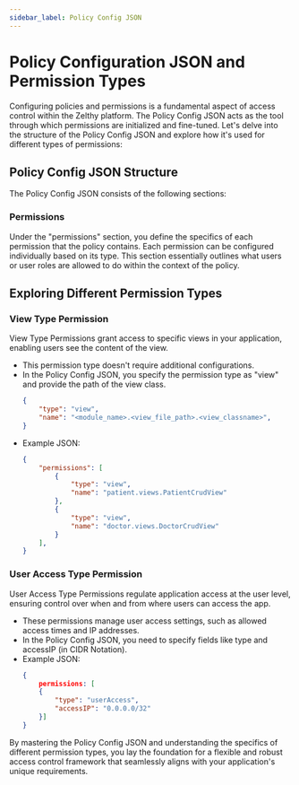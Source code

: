 ```yaml
---
sidebar_label: Policy Config JSON
---
```


# Policy Configuration JSON and Permission Types

Configuring policies and permissions is a fundamental aspect of access control within the Zelthy platform. The Policy Config JSON acts as the tool through which permissions are initialized and fine-tuned. Let's delve into the structure of the Policy Config JSON and explore how it's used for different types of permissions:

## Policy Config JSON Structure

The Policy Config JSON consists of the following sections:

### Permissions
Under the "permissions" section, you define the specifics of each permission that the policy contains. Each permission can be configured individually based on its type. This section essentially outlines what users or user roles are allowed to do within the context of the policy.

## Exploring Different Permission Types

### View Type Permission

View Type Permissions grant access to specific views in your application, enabling users see the content of the view.

- This permission type doesn't require additional configurations.
- In the Policy Config JSON, you specify the permission type as "view" and provide the path of the view class.
    ```json
    {
        "type": "view",
        "name": "<module_name>.<view_file_path>.<view_classname>",
    }
- Example JSON:
    ```json
    {
        "permissions": [
            {
                "type": "view",
                "name": "patient.views.PatientCrudView"
            },
            {
                "type": "view",
                "name": "doctor.views.DoctorCrudView"
            }
        ],
    }
    ```

### User Access Type Permission

User Access Type Permissions regulate application access at the user level, ensuring control over when and from where users can access the app.

- These permissions manage user access settings, such as allowed access times and IP addresses.
- In the Policy Config JSON, you need to specify fields like type and accessIP (in CIDR Notation).
- Example JSON:
    ```json
    {
        permissions: [
        {
            "type": "userAccess",
            "accessIP": "0.0.0.0/32"
        }]
    }
    ```

By mastering the Policy Config JSON and understanding the specifics of different permission types, you lay the foundation for a flexible and robust access control framework that seamlessly aligns with your application's unique requirements.